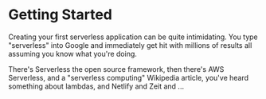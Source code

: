 
# Getting Started

Creating your first serverless application can be quite intimidating. You type "serverless" into Google and immediately get hit with millions of results all assuming you know what you're doing.

There's Serverless the open source framework, then there's AWS Serverless, and a "serverless computing" Wikipedia article, you've heard something about lambdas, and Netlify and Zeit and ...

<Giphy search="overwhelmed" />

